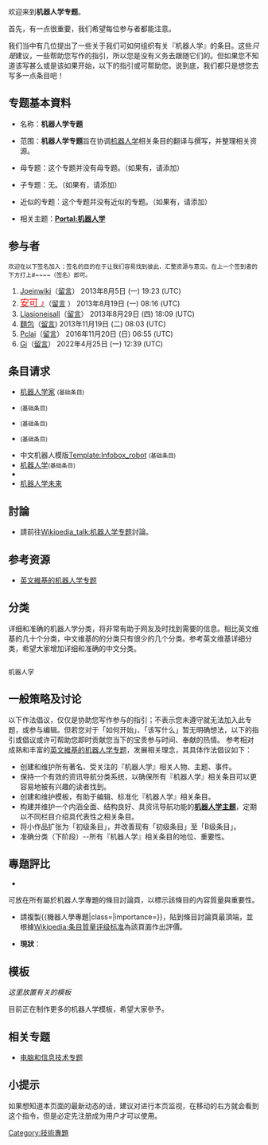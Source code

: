 {{维基专题状态|inactive|topic=[[机器人学|机器人学]]|WP:ROBO|portal=机器人学}}

欢迎来到'''机器人学专题'''。

首先，有一点很重要，我们希望每位参与者都能注意。

我们当中有几位提出了一些关于我们可如何组织有关『机器人学』的条目。这些''只是''建议，一些帮助您写作的指引，所以您是没有义务去跟随它们的。但如果您不知道该写甚么或是该如果开始，以下的指引或可帮助您。说到底，我们都只是想您去写多一点条目吧！

{{Infobox WikiProject
 |inactive     = 
 |semi-active  =
 |name         = 机器人学
 |bodystyle    = 
 |image        = NASA_Mars_Rover.jpg
  |imagesize   = 
  |caption     = NASA Mars Rover
 |shortcuts    = ROBO
  |shortcuts2  = 
 |category     = 机器人学
  |category2   = 
 |portal       = 机器人学
 |portalimg    = Animation2.gif
  |portal2     = 
 |commons      = Robotics
 |parent       = 
  |parent2     =
  |parent3     =
 |notice       = 机器人学专题
  |notice-extended =
 |userbox      = User 机器人学
  |userbox2    = 
  |userbox3    = 
  |userboxnote = 
 |helps-organise-children = no
 |has-goals    = 有目標
 |assessment   = 机器人学专题/评级
 |footnotes    = 
 |csb          =
 |type         = active
}}

==专题基本資料==
<div class="tright">
{{Articles by Quality and Importance
 |topic = 机器人学
 |template = 机器人学
 |trad = yes
}}
</div>

*名称：'''机器人学专题'''

*范围：'''机器人学专题'''旨在协调[[机器人学|机器人学]]相关条目的翻译与撰写，并整理相关资源。

*母专题：这个专题并没有母专题。（如果有，请添加）

*子专题：无。（如果有，请添加）

*近似的专题：这个专题并没有近似的专题。（如果有，请添加）

*相关主题：'''[[Portal:机器人学|Portal:机器人学]]'''

==参与者==
<small>欢迎在以下签名加入：签名的目的在于让我们容易找到彼此，汇整资源与意见。在上一个签到者的下方打上<nowiki>#~~~~</nowiki>（签名）即可。</small>
#[[User:Joeinwiki|Joeinwiki]]（[[User_talk:Joeinwiki|留言]]） 2013年8月5日 (一) 19:23 (UTC)
#[[User:wasami007|<font face="Cooper Black" size="4.5" color="red">安可 ♪</font>]]（[[User_talk:wasami007|留言]] ） 2013年8月19日 (一) 08:16 (UTC)
#[[User:Llasioneisall|Llasioneisall]]（[[User_talk:Llasioneisall|留言]]） 2013年8月29日 (四) 18:09 (UTC)
#[[User:黃祿勳|麵包]]（[[User_talk:黃祿勳|留言]]) 2013年11月19日 (二) 08:03 (UTC)
#[[User:Pclai|Pclai]]（[[User_talk:Pclai|留言]]） 2016年11月20日 (日) 06:55 (UTC)
#[[User:Ginkos520isthebest|Gi]]（[[User_talk:Ginkos520isthebest|留言]]） 2022年4月25日 (一) 12:39 (UTC)

==条目请求==
* [[机器人学家|机器人学家]] <small>(基础条目)</small>
* {{le|机器人手术|Robotic surgery}} <small>(基础条目)</small>
* {{le|关节型机器人|Articulated robot}} <small>(基础条目)</small>
* {{le|机器人学纲要|Outline of robotics}} <small>(基础条目)</small>
* 中文机器人模版[[Template:Infobox_robot|Template:Infobox_robot]] <small>(基础条目)</small>
* [[机器人学|机器人学]]<small>(基础条目)</small>
* {{le|机器人学历史|History of robots}}
* [[机器人学未来|机器人学未来]]

==討論==
*請前往[[Wikipedia_talk:机器人学专题|Wikipedia_talk:机器人学专题]]討論。

==参考资源==
*[http://en.wikipedia.org/wiki/Wikipedia:WikiProject_Robotics 英文維基的机器人学专题]

==分类==
详细和准确的机器人学分类，将非常有助于网友及时找到需要的信息。相比英文维基的几十个分类，中文维基的的分类只有很少的几个分类。参考英文维基详细分类，希望大家增加详细和准确的中文分类。
<div style="-moz-column-count:3; column-count:3; font-size:92%">
<categorytree>机器人学</categorytree>
</div>

==一般策略及讨论==
以下作法倡议，仅仅是协助您写作参与的指引；不表示您未遵守就无法加入此专题，或参与编辑。但若您对于「如何开始」、「该写什么」暂无明确想法，以下的指引或倡议或许可帮助您即时贡献您当下的宝贵参与时间、奉献的热情。
参考相对成熟和丰富的[http://en.wikipedia.org/wiki/Wikipedia:WikiProject_Robotics 英文維基的机器人学专题]，发展相关理念，其具体作法倡议如下：
*创建和维护所有著名、受关注的『机器人学』相关人物、主题、事件。
*保持一个有效的资讯导航分类系统，以确保所有『机器人学』相关条目可以更容易地被有兴趣的读者找到。
*创建和维护模板，有助于编辑、标准化『机器人学』相关条目。
*构建并维护一个内涵全面、结构良好、具资讯导航功能的'''[[Portal:机器人学|机器人学主题]]'''，定期以不同栏目介绍具代表性之相关条目。
*将小作品扩张为「初级条目」，并改善现有「初级条目」至「B级条目」。
*准确分类（下阶段）--所有『机器人学』相关条目的地位、重要性。

==專題評比==
*{{T1|機器人學專題}}
可放在所有屬於机器人学專題的條目討論頁，以標示該條目的內容質量與重要性。
{{机器人学专题|class=|importance=|category=no}}
*請複製<nowiki>{{機器人學專題|class=|importance=}}</nowiki>，貼到條目討論頁最頂端，並根據[[Wikipedia:条目質量评级标准|Wikipedia:条目質量评级标准]]為該頁面作出評價。

*'''現狀'''：
{{Articles by Quality
 |topic=機器人學
 |project=機器人學
 |format=TOC
}}
{{Articles by Importance
 |topic=機器人學
 |project=機器人學
}}

==模板== 
''这里放置有关的模板''

目前正在制作更多的机器人学模板，希望大家參予。
{{Template:机器人学|state = expanded}}

==相关专题==
* [[Wikipedia:电脑和信息技术专题|电脑和信息技术专题]]

[[Category:技術專題|Category:技術專題]]

==小提示==
如果想知道本页面的最新动态的话，建议对进行本页监视，在移动的右方就会看到这个指令，但是必定先注册成为用户才可以使用。

{{WikiProject Footer}}